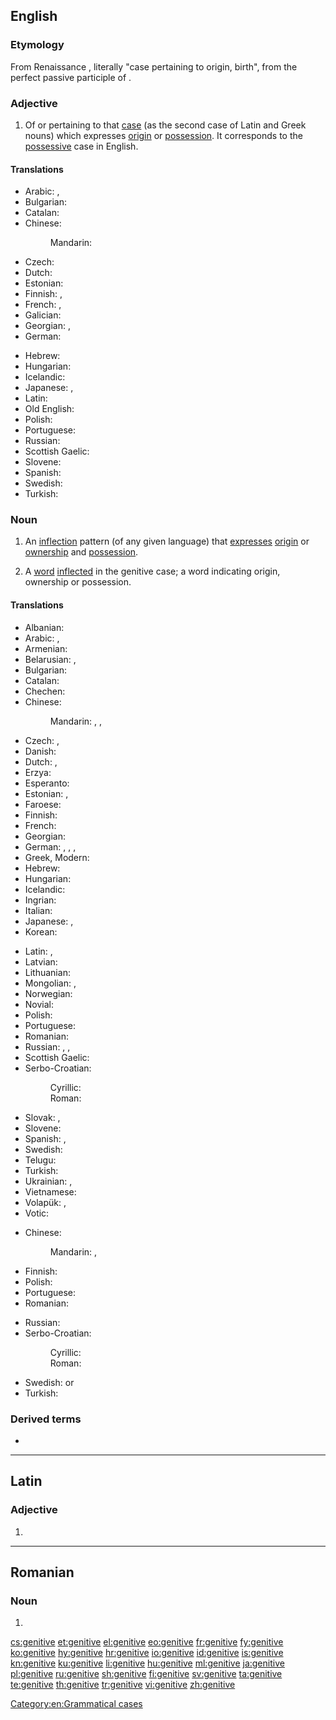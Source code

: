 ==English==
{{wikipedia}}

===Etymology===
From Renaissance {{etyl|la|en}} {{term|casus|lang=la}} {{m|la|genitīvus}}, literally "case pertaining to origin, birth", from {{term|genitus|lang=la}} the perfect passive participle of {{m|la|gignō||beget}}.

===Adjective===
{{en-adj|-}}

# {{context|grammar|lang=en}} Of or pertaining to that [[case]] (as the second case of Latin and Greek nouns) which expresses [[origin]] or [[possession]]. It corresponds to the [[possessive]] case in English.

====Translations====
{{trans-top|of or pertaining to the case of possession}}
* Arabic: {{t|ar|إضَافيّ|tr=iDaafiy|sc=Arab}}, {{t|ar|جَرِّي|tr=járriy|sc=Arab}}
* Bulgarian: {{t|bg|родителен|tr=rodítelen}}
* Catalan: {{t|ca|genitiu}}
* Chinese:
*: Mandarin: {{t+|cmn|所有|tr=suǒyǒu de|alt=所有的|sc=Hani}}
* Czech: {{t|cs|genitivní}}
* Dutch: {{t+|nl|genitief|m}}
* Estonian: {{t+|et|omastav}}
* Finnish: {{t+|fi|genetiivi|alt=genetiivi-}}, {{t|fi|genetiivinen}}
* French: {{t+|fr|génitif|m}}, {{t+|fr|génitive|f}}
* Galician: {{t|gl|xenitivo|m}}
* Georgian: {{t+|ka| ნათესაობითი|sc=Geor}}, {{t+|ka| ნათესაობითი ბრუნვა|sc=Geor}}
* German: {{t|de|genitivisch}}
{{trans-mid}}
* Hebrew: {{t|he|יחס הקנײן|tr=yakhas ha-knayn|m}}
* Hungarian: {{t+|hu|birtokos}}
* Icelandic: {{t+|is|eignarfall|alt=eignarfalls-}} {{qualifier|in compounds}}
* Japanese: {{t+|ja|属格|tr=ぞっかく, zokkaku|sc=Jpan}}, {{qualifier|for Slavic}} {{t+|ja|生格|tr=せいかく, seikaku|sc=Jpan}}
* Latin: {{t+|la|genetivus}}
* Old English: {{t|ang|Agniendlic casus|alt=agniendlic casus}}
* Polish: {{t+|pl|dopełniacz}}
* Portuguese: {{t+|pt|genitivo}}
* Russian: {{t+|ru|родительный|tr=rodítel’nyj|sc=Cyrl}}
* Scottish Gaelic: {{t|gd|ginideach}}
* Slovene: {{t|sl|rodilniški}}
* Spanish: {{t+|es|genitivo}}
* Swedish: {{t+|sv|genitiv}}
* Turkish: {{t+|tr|tamlayan}}
{{trans-bottom}}

===Noun===
{{en-noun|~}}

# {{context|grammar|uncountable|lang=en}} An [[inflection]] pattern (of any given language) that [[express]]es [[origin]] or [[ownership]] and [[possession]].
# {{context|grammar|countable|lang=en}} A [[word]] [[inflected]] in the genitive case; a word indicating origin, ownership or possession.

====Translations====
{{trans-top|inflection pattern}}
* Albanian: {{t+|sq|gjinore|f}}
* Arabic: {{t|ar|حالة المضاف إليه|f|tr=Hálat al-muDāf 'ilayh}}, {{t|ar|مجرور|m|tr=majruur}}
* Armenian: {{t|hy|սեռական հոլով|tr=seṙakan holov}}
* Belarusian: {{t|be|ро́дны склон|m|sc=Cyrl}}, {{t|be|ро́дны|m|sc=Cyrl}}
* Bulgarian: {{t|bg|родителен падеж|tr=rodítelen padéž|m}}
* Catalan: {{t|ca|genitiu|m}}
* Chechen: {{t|ce|доланиг дожар}}
* Chinese:
*: Mandarin: {{t|cmn|屬格|sc=Hani}}, {{t+|cmn|属格|tr=shǔgé|sc=Hani}}, {{t+|cmn|所有格|tr=suǒyǒugé|sc=Hani}}
* Czech: {{t+|cs|genitiv|m}}, {{t|cs|druhý pád|m}}
* Danish: {{t|da|ejefald}}
* Dutch: {{t+|nl|tweede naamval|m}}, {{t+|nl|genitief|m}}
* Erzya: {{t|myv|чачтниця}}
* Esperanto: {{t+|eo|genitivo}}
* Estonian: {{t+|et|omastav}}, {{t+|et|genitiiv}}
* Faroese: {{t+|fo|hvørsfall|n}}
* Finnish: {{t+|fi|genetiivi}}
* French: {{t+|fr|génitif|m}}
* Georgian: {{t+|ka|ნათესაობითი|sc=Geor}}
* German: {{t+|de|Genitiv|m}}, {{t+|de|Wesfall|m}}, {{t+|de|Wessenfall|m}}, {{t+|de|zweiter Fall|m}}
* Greek, Modern: {{t+|el|γενική|f|tr=yenikí}}
* Hebrew: {{t|he|יחס הקנײן|tr=yakhas ha-knayn|m}}
* Hungarian: {{t+|hu|birtokos eset}}
* Icelandic: {{t+|is|eignarfall|n}}
* Ingrian: {{t|izh|genetiivi}}
* Italian: {{t|it|caso genitivo|m}}
* Japanese: {{t+|ja|属格|tr=ぞっかく, zokkaku}}, {{t+|ja|生格|tr=せいかく, seikaku}}
* Korean: {{t+|ko|속격|sc=Kore}}
{{trans-mid}}
* Latin: {{t-check|la|casus genitivus|m}} <!-- link as t-SOP if non-idiomatic; put marked word in |alt=; see [[User:Kephir/gadgets/xte#Translation_fixing]] -->, {{t|la|genitivus|m}}
* Latvian: {{t+|lv|ģenitīvs|m}}
* Lithuanian: {{t+|lt|kilmininkas|m}}
* Mongolian: {{t|mn|харьяалах|sc=Cyrl}}, {{t|mn|харьяалахын тийн ялгал|sc=Cyrl}}
* Norwegian: {{t+|no|genitiv|m}}
* Novial: {{t|nov|genitive}}
* Polish: {{t+|pl|dopełniacz|m}}
* Portuguese: {{t|pt|caso genitivo|m}}
* Romanian: {{t|ro|cazul genitiv|m}}
* Russian: {{t+|ru|родительный падеж|m|tr=rodítel’nyj padéž}}, {{t+|ru|генитив|m|sc=Cyrl}}, {{t+|ru|роди́тельный|m|sc=Cyrl}}
* Scottish Gaelic: {{t|gd|tuiseal ginideach|m}}
* Serbo-Croatian:
*: Cyrillic: {{t|sh|генитив|m}}
*: Roman: {{t+|sh|genitiv|m}}
* Slovak: {{t|sk|druhý pád|m}}, {{t+|sk|genitív|m}}
* Slovene: {{t+|sl|rodilnik|m}}
* Spanish: {{t|es|genetivo|m}}, {{t|es|caso genitivo|m}}
* Swedish: {{t+|sv|genitiv}}
* Telugu: {{t|te|షష్ఠీ విభక్తి|tr=ṣaṣṭhī vibhakti|sc=Telu}}
* Turkish: {{t+|tr|tamlayan hali}}
* Ukrainian: {{t+|uk|родови́й відмі́нок|m|sc=Cyrl}}, {{t+|uk|родови́й|m|sc=Cyrl}}
* Vietnamese: {{t|vi|sinh cách}}
* Volapük: {{t|vo|kimafal}}, {{t+|vo|genitif}}
* Votic: {{t|vot|genetiivi}}
{{trans-bottom}}

{{trans-top|word in the genitive inflection}}
* Chinese:
*: Mandarin: {{t-check|cmn|所有格的詞|sc=Hani}}, {{t-check|cmn|所有格的词|tr=suǒyǒugé de cí|sc=Hans}} <!-- was previously three separate links, one per "word"; is this suitable for {{t-SOP}}? also, check if Hani/Hans is correct -->
* Finnish: {{t+|fi|genetiivi}}
* Polish: {{t+|pl|dopełniacz|m}}
* Portuguese: {{t+|pt|genitivo|m}}
* Romanian: {{t+|ro|genitiv|n}}
{{trans-mid}}
* Russian: {{t|ru|слово в родительном падеже|n|tr=slóvo v rodítel'nom padežé|sc=Cyrl}}
* Serbo-Croatian:
*: Cyrillic: {{t|sh|генитив|m}}
*: Roman: {{t+|sh|genitiv|m}}
* Swedish: {{t+|sv|genitiv|c}} or {{g|n}}
* Turkish: {{t+|tr|tamlayan}}
{{trans-bottom}}

===Derived terms===
* {{w|Genitive absolute|genitive absolute}}<!--a construction in [[Greek]] similar to the [[ablative]] absolute in Latin.-->

[[Category:en:Grammatical cases]]

----

==Latin==

===Adjective===
{{la-adj-form|genitīve}}

# {{inflection of|genitīvus||voc|m|s|lang=la}}

----

==Romanian==

===Noun===
{{head|ro|noun form}}

# {{plural of|genitiv|lang=ro}}

[[cs:genitive]]
[[et:genitive]]
[[el:genitive]]
[[eo:genitive]]
[[fr:genitive]]
[[fy:genitive]]
[[ko:genitive]]
[[hy:genitive]]
[[hr:genitive]]
[[io:genitive]]
[[id:genitive]]
[[is:genitive]]
[[kn:genitive]]
[[ku:genitive]]
[[li:genitive]]
[[hu:genitive]]
[[ml:genitive]]
[[ja:genitive]]
[[pl:genitive]]
[[ru:genitive]]
[[sh:genitive]]
[[fi:genitive]]
[[sv:genitive]]
[[ta:genitive]]
[[te:genitive]]
[[th:genitive]]
[[tr:genitive]]
[[vi:genitive]]
[[zh:genitive]]
